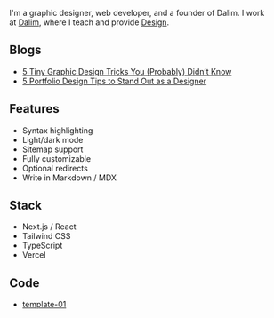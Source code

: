 
<NameTransition />

I'm a graphic designer, web developer, and a founder of Dalim. I work at [Dalim](/work), where I teach and provide [Design](/stack).

## Blogs

- [5 Tiny Graphic Design Tricks You (Probably) Didn’t Know](/1)
- [5 Portfolio Design Tips to Stand Out as a Designer](/2) 

## Features

- Syntax highlighting
- Light/dark mode
- Sitemap support
- Fully customizable
- Optional redirects
- Write in Markdown / MDX

## Stack

- Next.js / React
- Tailwind CSS
- TypeScript
- Vercel

## Code

- [template-01](https://github.com/dalim-in/dalim/tree/main/templates/template-01)